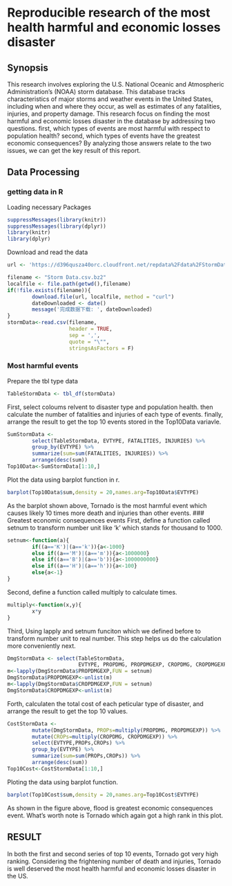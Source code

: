 
# Reproducible research of the most health harmful and economic losses disaster

## Synopsis
This research involves exploring the U.S. National Oceanic and Atmospheric Administration's (NOAA) storm database. This database tracks characteristics of major storms and weather events in the United States, including when and where they occur, as well as estimates of any fatalities, injuries, and property damage. This research 
focus on finding the most harmful and economic losses disaster in the database by addressing two questions. first, which types of events are most harmful with respect to population health? second, which types of events have the greatest economic consequences? By analyzing those answers relate to the two issues, we can get the key result of this report.

## Data Processing
### getting data in R 
Loading necessary Packages
```r
suppressMessages(library(knitr))
suppressMessages(library(dplyr))
library(knitr)
library(dplyr)
```
Download and read the data
```r
url <- 'https://d396qusza40orc.cloudfront.net/repdata%2Fdata%2FStormData.csv.bz2'

filename <- "Storm Data.csv.bz2"
localfile <- file.path(getwd(),filename)
if(!file.exists(filename)){
        download.file(url, localfile, method = "curl")
        dateDownloaded <- date()
        message('完成数据下载: ', dateDownloaded)
}
stormData<-read.csv(filename, 
                    header = TRUE, 
                    sep = ',', 
                    quote = "\"", 
                    stringsAsFactors = F)
```
### Most harmful events 
Prepare the tbl type data
```r
TableStormData <- tbl_df(stormData)
```
First, select coloums relvent to disaster type and population health. then calculate the number of fatalities and injuries of each type of events. finally, arrange the result to get the top 10 events stored in the Top10Data variavle.
```r
SumStormData <- 
        select(TableStormData, EVTYPE, FATALITIES, INJURIES) %>%
        group_by(EVTYPE) %>% 
        summarize(sum=sum(FATALITIES, INJURIES)) %>%
        arrange(desc(sum))
Top10Data<-SumStormData[1:10,]
```
Plot the data using barplot function in r.
```r
barplot(Top10Data$sum,density = 20,names.arg=Top10Data$EVTYPE)
```
As the barplot shown above, Tornado is the most harmful event which causes likely 10 times more death and injuries than other events.
### Greatest economic consequences events
First, define a function called setnum to transform number unit like 'k' which stands for thousand to 1000.
```r
setnum<-function(a){
        if((a=='K')|(a=='k')){a<-1000}
        else if((a=='M')|(a=='m')){a<-1000000}
        else if((a=='B')|(a=='b')){a<-1000000000}
        else if((a=='H')|(a=='h')){a<-100}
        else{a<-1}
}
```
Second, define a function called multiply to calculate times.
```r
multiply<-function(x,y){
        x*y
}
```
Third, Using lapply and setnum funciton which we defined before to transform number unit to real number. This step helps us do the calculation more conveniently next.  
```r
DmgStormData <- select(TableStormData, 
                       EVTYPE, PROPDMG, PROPDMGEXP, CROPDMG, CROPDMGEXP)
m<-lapply(DmgStormData$PROPDMGEXP,FUN = setnum)
DmgStormData$PROPDMGEXP<-unlist(m)
m<-lapply(DmgStormData$CROPDMGEXP,FUN = setnum)
DmgStormData$CROPDMGEXP<-unlist(m)
```
Forth, calculaten the total cost of each peticular type of disaster, and arrange the result to get the top 10 values.
```r
CostStormData <- 
        mutate(DmgStormData, PROPs=multiply(PROPDMG, PROPDMGEXP)) %>%
        mutate(CROPs=multiply(CROPDMG, CROPDMGEXP)) %>%
        select(EVTYPE,PROPs,CROPs) %>%
        group_by(EVTYPE) %>%
        summarize(sum=sum(PROPs,CROPs)) %>%
        arrange(desc(sum))
Top10Cost<-CostStormData[1:10,]
```
Ploting the data using barplot function.
```r
barplot(Top10Cost$sum,density = 20,names.arg=Top10Cost$EVTYPE)
```
As shown in the figure above, flood is greatest economic consequences event. What's worth note is Tornado which again got a high rank in this plot.

## RESULT
In both the first and second series of top 10 events, Tornado got very high ranking. Considering the frightening number of death and injuries, Tornado is well deserved the most health harmful and economic losses disaster in the US.




